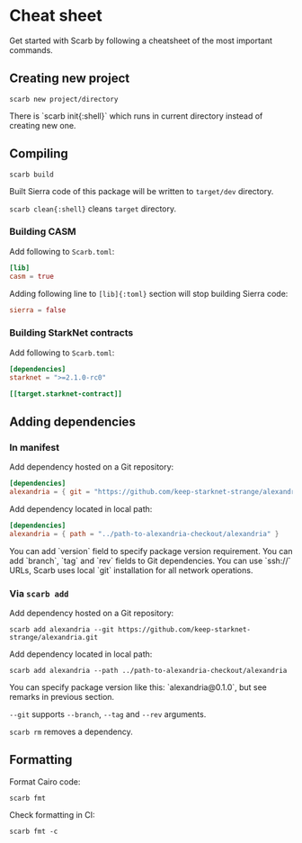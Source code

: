 
# Cheat sheet

Get started with Scarb by following a cheatsheet of the most important commands.

## Creating new project

```shell copy
scarb new project/directory
```

<Callout>
  There is `scarb init{:shell}` which runs in current directory instead of creating new
  one.
</Callout>

## Compiling

```shell copy
scarb build
```

Built Sierra code of this package will be written to `target/dev` directory.

<Callout>`scarb clean{:shell}` cleans `target` directory.</Callout>

### Building CASM

Add following to `Scarb.toml`:

```toml copy
[lib]
casm = true
```

Adding following line to `[lib]{:toml}` section will stop building Sierra code:

```toml copy
sierra = false
```

### Building StarkNet contracts

Add following to `Scarb.toml`:

```toml copy
[dependencies]
starknet = ">=2.1.0-rc0"

[[target.starknet-contract]]
```

## Adding dependencies

### In manifest

Add dependency hosted on a Git repository:

```toml copy
[dependencies]
alexandria = { git = "https://github.com/keep-starknet-strange/alexandria.git" }
```

Add dependency located in local path:

```toml copy
[dependencies]
alexandria = { path = "../path-to-alexandria-checkout/alexandria" }
```

<Callout>
  You can add `version` field to specify package version requirement.
</Callout>

<Callout>
  You can add `branch`, `tag` and `rev` fields to Git dependencies.
</Callout>

<Callout>
  You can use `ssh://` URLs, Scarb uses local `git` installation for all network
  operations.
</Callout>

### Via `scarb add`

Add dependency hosted on a Git repository:

```shell copy
scarb add alexandria --git https://github.com/keep-starknet-strange/alexandria.git
```

Add dependency located in local path:

```shell copy
scarb add alexandria --path ../path-to-alexandria-checkout/alexandria
```

<Callout>
  You can specify package version like this: `alexandria@0.1.0`, but see remarks
  in previous section.
</Callout>

<Callout>`--git` supports `--branch`, `--tag` and `--rev` arguments.</Callout>

<Callout>`scarb rm` removes a dependency.</Callout>

## Formatting

Format Cairo code:

```shell copy
scarb fmt
```

Check formatting in CI:

```shell copy
scarb fmt -c
```
